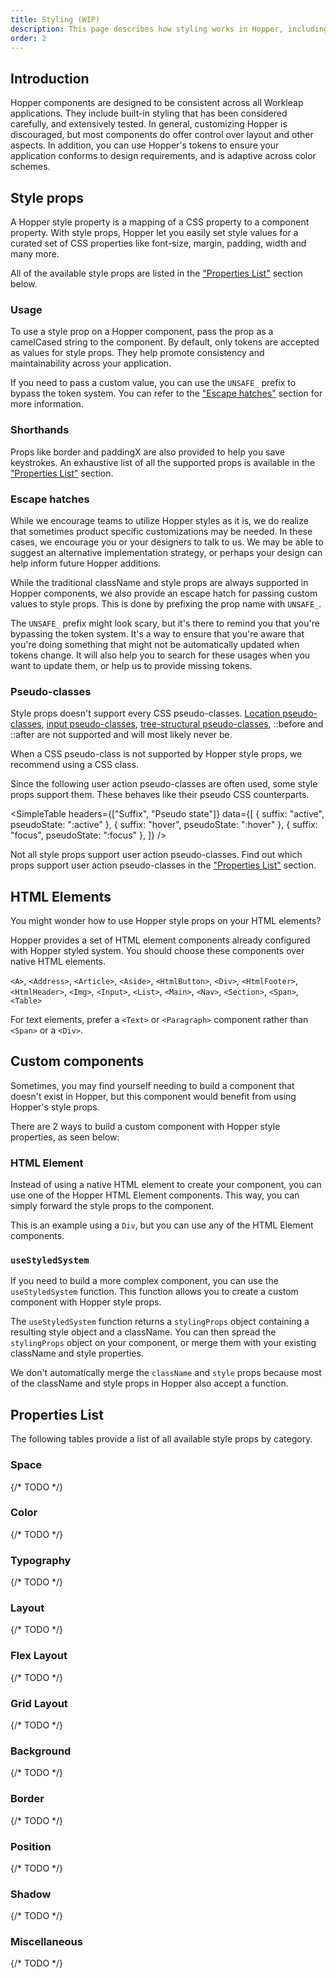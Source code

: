 ```yaml
---
title: Styling (WIP)
description: This page describes how styling works in Hopper, including how to customize spacing, sizing, and positioning, and how to create your own custom components using Hopper styles.
order: 2
---
```


## Introduction

Hopper components are designed to be consistent across all Workleap applications. They include built-in styling that has been considered carefully, and extensively tested. In general, customizing Hopper is discouraged, but most components do offer control over layout and other aspects. In addition, you can use Hopper's tokens to ensure your application conforms to design requirements, and is adaptive across color schemes.

## Style props

A Hopper style property is a mapping of a CSS property to a component property. With style props, Hopper let you easily set style values for a curated set of CSS properties like font-size, margin, padding, width and many more.

All of the available style props are listed in the ["Properties List"](#properties-list) section below.

### Usage

To use a style prop on a Hopper component, pass the prop as a camelCased string to the component.
By default, only tokens are accepted as values for style props. They help promote consistency and maintainability across your application.

If you need to pass a custom value, you can use the `UNSAFE_` prefix to bypass the token system. You can refer to the ["Escape hatches"](#Escape-hatches) section for more information.

<CodeOnlyExample src="HopperProvider/docs/styling/usage" />

### Shorthands

Props like border and paddingX are also provided to help you save keystrokes. An exhaustive list of all the supported props is available in the ["Properties List"](#properties-list) section.

<CodeOnlyExample src="HopperProvider/docs/styling/shorthands" />

### Escape hatches

While we encourage teams to utilize Hopper styles as it is, we do realize that sometimes product specific customizations may be needed. In these cases, we encourage you or your designers to talk to us. We may be able to suggest an alternative implementation strategy, or perhaps your design can help inform future Hopper additions.

While the traditional className and style props are always supported in Hopper components, we also provide an escape hatch for passing custom values to style props. This is done by prefixing the prop name with `UNSAFE_`.

The `UNSAFE_` prefix might look scary, but it's there to remind you that you're bypassing the token system. It's a way to ensure that you're aware that you're doing something that might not be automatically updated when tokens change.
It will also help you to search for these usages when you want to update them, or help us to provide missing tokens.

<CodeOnlyExample src="HopperProvider/docs/styling/escape-hatch" />

### Pseudo-classes

Style props doesn't support every CSS pseudo-classes. [Location pseudo-classes](https://developer.mozilla.org/en-US/docs/Web/CSS/Pseudo-classes#location_pseudo-classes), [input pseudo-classes](https://developer.mozilla.org/en-US/docs/Web/CSS/Pseudo-classes#the_input_pseudo-classes), [tree-structural pseudo-classes](https://developer.mozilla.org/en-US/docs/Web/CSS/Pseudo-classes#tree-structural_pseudo-classes), ::before and ::after are not supported and will most likely never be.

When a CSS pseudo-class is not supported by Hopper style props, we recommend using a CSS class.

Since the following user action pseudo-classes are often used, some style props support them. These behaves like their pseudo CSS counterparts.

<SimpleTable headers={["Suffix", "Pseudo state"]} data={[
    { suffix: "active", pseudoState: ":active" },
    { suffix: "hover", pseudoState: ":hover" },
    { suffix: "focus", pseudoState: ":focus" },
]} />

Not all style props support user action pseudo-classes. Find out which props support user action pseudo-classes in the ["Properties List"](#properties-list) section.

## HTML Elements

You might wonder how to use Hopper style props on your HTML elements?

Hopper provides a set of HTML element components already configured with Hopper styled system. You should choose these components over native HTML elements.

`<A>`, `<Address>`, `<Article>`, `<Aside>`, `<HtmlButton>`, `<Div>`, `<HtmlFooter>`, `<HtmlHeader>`, `<Img>`, `<Input>`, `<List>`, `<Main>`, `<Nav>`, `<Section>`, `<Span>`, `<Table>`

For text elements, prefer a `<Text>` or `<Paragraph>` component rather than `<Span>` or a `<Div>`.

## Custom components

Sometimes, you may find yourself needing to build a component that doesn't exist in Hopper, but this component would benefit from using Hopper's style props.

There are 2 ways to build a custom component with Hopper style properties, as seen below:

### HTML Element

Instead of using a native HTML element to create your component, you can use one of the Hopper HTML Element components. This way, you can simply forward the style props to the component.

This is an example using a `Div`, but you can use any of the HTML Element components.

<CodeOnlyExample src="HopperProvider/docs/styling/custom-component-html" />

### `useStyledSystem`

If you need to build a more complex component, you can use the `useStyledSystem` function. This function allows you to create a custom component with Hopper style props.

The `useStyledSystem` function returns a `stylingProps` object containing a resulting style object and a className. You can then spread the `stylingProps` object on your component, or merge them with your existing className and style properties.

We don't automatically merge the `className` and `style` props because most of the className and style props in Hopper also accept a function.

<CodeOnlyExample src="HopperProvider/docs/styling/custom-component-useStyledSystem" />

## Properties List

The following tables provide a list of all available style props by category.

### Space

{/* TODO */}

### Color

{/* TODO */}

### Typography

{/* TODO */}

### Layout

{/* TODO */}

### Flex Layout

{/* TODO */}

### Grid Layout

{/* TODO */}

### Background

{/* TODO */}

### Border

{/* TODO */}

### Position

{/* TODO */}

### Shadow

{/* TODO */}

### Miscellaneous

{/* TODO */}
